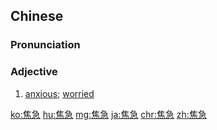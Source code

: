 ==Chinese==
{{zh-forms}}

===Pronunciation===
{{zh-pron
|m=jiāojí
|c=ziu1 gap1
|ma=Zh-jiaojí.ogg
|cat=a
}}

===Adjective===
{{zh-adj}}

# [[anxious]]; [[worried]]

[[ko:焦急]]
[[hu:焦急]]
[[mg:焦急]]
[[ja:焦急]]
[[chr:焦急]]
[[zh:焦急]]